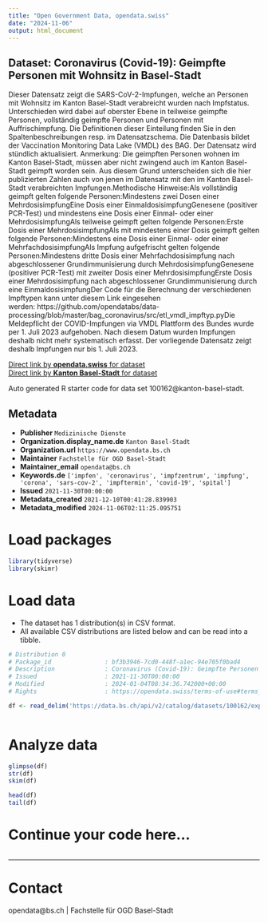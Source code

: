 ```yaml
---
title: "Open Government Data, opendata.swiss"
date: "2024-11-06"
output: html_document
---
```


## Dataset: Coronavirus (Covid-19): Geimpfte Personen mit Wohnsitz in Basel-Stadt

Dieser Datensatz zeigt die SARS-CoV-2-Impfungen, welche an Personen mit Wohnsitz im Kanton Basel-Stadt verabreicht wurden nach Impfstatus. Unterschieden wird dabei auf oberster Ebene in teilweise geimpfte Personen, vollständig geimpfte Personen und Personen mit Auffrischimpfung. Die Definitionen dieser Einteilung finden Sie in den Spaltenbeschreibungen resp. im Datensatzschema. Die Datenbasis bildet der Vaccination Monitoring Data Lake (VMDL) des BAG. Der Datensatz wird stündlich aktualisiert. Anmerkung: Die geimpften Personen wohnen im Kanton Basel-Stadt, müssen aber nicht zwingend auch im Kanton Basel-Stadt geimpft worden sein. Aus diesem Grund unterscheiden sich die hier publizierten Zahlen auch von jenen im Datensatz mit den im Kanton Basel-Stadt verabreichten Impfungen.Methodische Hinweise:Als vollständig geimpft gelten folgende Personen:Mindestens zwei Dosen einer MehrdosisimpfungEine Dosis einer EinmaldosisimpfungGenesene (positiver PCR-Test) und mindestens eine Dosis einer Einmal- oder einer MehrdosisimpfungAls teilweise geimpft gelten folgende Personen:Erste Dosis einer MehrdosisimpfungAls mit mindestens einer Dosis geimpft gelten folgende Personen:Mindestens eine Dosis einer Einmal- oder einer MehrfachdosisimpfungAls Impfung aufgefrischt gelten folgende Personen:Mindestens dritte Dosis einer Mehrfachdosisimpfung nach abgeschlossener Grundimmunisierung durch MehrdosisimpfungGenesene (positiver PCR-Test) mit zweiter Dosis einer MehrdosisimpfungErste Dosis einer Mehrdosisimpfung nach abgeschlossener Grundimmunisierung durch eine EinmaldosisimpfungDer Code für die Berechnung der verschiedenen Impftypen kann unter diesem Link eingesehen werden: https://github.com/opendatabs/data-processing/blob/master/bag_coronavirus/src/etl_vmdl_impftyp.pyDie Meldepflicht der COVID-Impfungen via VMDL Plattform des Bundes wurde per 1. Juli 2023 aufgehoben. Nach diesem Datum wurden Impfungen deshalb nicht mehr systematisch erfasst. Der vorliegende Datensatz zeigt deshalb Impfungen nur bis 1. Juli 2023.

[Direct link by **opendata.swiss** for dataset](https://opendata.swiss/de/dataset/coronavirus-covid-19-geimpfte-personen-mit-wohnsitz-in-basel-stadt)<br>
[Direct link by **Kanton Basel-Stadt** for dataset](https://data.bs.ch/explore/dataset/100162/)

Auto generated R starter code for data set 100162@kanton-basel-stadt.

## Metadata

- **Publisher** `Medizinische Dienste`
- **Organization.display_name.de** `Kanton Basel-Stadt`
- **Organization.url** `https://www.opendata.bs.ch`
- **Maintainer** `Fachstelle für OGD Basel-Stadt`
- **Maintainer_email** `opendata@bs.ch`
- **Keywords.de** `['impfen', 'coronavirus', 'impfzentrum', 'impfung', 'corona', 'sars-cov-2', 'impftermin', 'covid-19', 'spital']`
- **Issued** `2021-11-30T00:00:00`
- **Metadata_created** `2021-12-10T00:41:28.839903`
- **Metadata_modified** `2024-11-06T02:11:25.095751`


# Load packages

```r

library(tidyverse)
library(skimr)

```

# Load data

-   The dataset has 1 distribution(s) in CSV format.
-   All available CSV distributions are listed below and can be read into a tibble.

```r

# Distribution 0
# Package_id               : bf3b3946-7cd0-448f-a1ec-94e705f0bad4
# Description              : Coronavirus (Covid-19): Geimpfte Personen mit Wohnsitz in Basel-Stadt (csv)
# Issued                   : 2021-11-30T00:00:00
# Modified                 : 2024-01-04T08:34:36.742000+00:00
# Rights                   : https://opendata.swiss/terms-of-use#terms_by

df <- read_delim('https://data.bs.ch/api/v2/catalog/datasets/100162/exports/csv?use_labels=true')



```

# Analyze data

```r

glimpse(df)
str(df)
skim(df)

head(df)
tail(df)

```

# Continue your code here...

```r

```

------------------------------------------------------------------------

# Contact

opendata@bs.ch | Fachstelle für OGD Basel-Stadt
